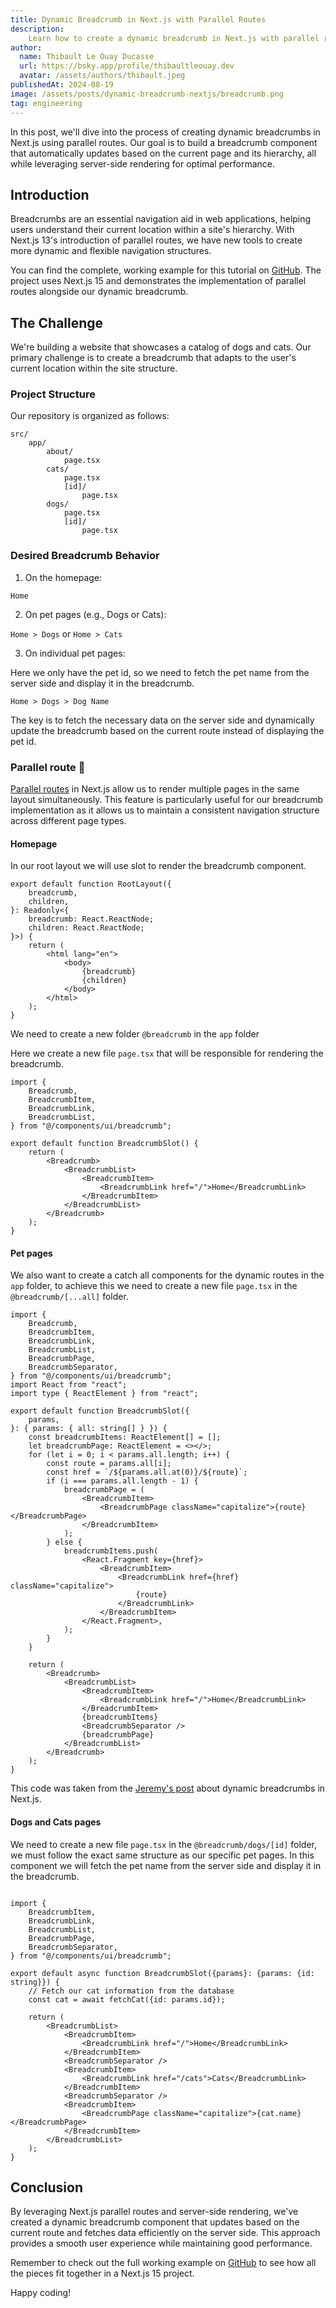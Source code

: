 ```yaml
---
title: Dynamic Breadcrumb in Next.js with Parallel Routes
description:
    Learn how to create a dynamic breadcrumb in Next.js with parallel routes.
author:
  name: Thibault Le Ouay Ducasse
  url: https://bsky.app/profile/thibaultleouay.dev
  avatar: /assets/authors/thibault.jpeg
publishedAt: 2024-08-19
image: /assets/posts/dynamic-breadcrumb-nextjs/breadcrumb.png
tag: engineering
---
```


In this post, we'll dive into the process of creating dynamic breadcrumbs in Next.js using parallel routes. Our goal is to build a breadcrumb component that automatically updates based on the current page and its hierarchy, all while leveraging server-side rendering for optimal performance.

## Introduction

Breadcrumbs are an essential navigation aid in web applications, helping users understand their current location within a site's hierarchy. With Next.js 13's introduction of parallel routes, we have new tools to create more dynamic and flexible navigation structures.


You can find the complete, working example for this tutorial on [GitHub](https://github.com/openstatusHQ/nextjs-dynamic-breadcrumb/). The project uses Next.js 15 and demonstrates the implementation of parallel routes alongside our dynamic breadcrumb.


## The Challenge

We're building a website that showcases a catalog of dogs and cats. Our primary challenge is to create a breadcrumb that adapts to the user's current location within the site structure.

### Project Structure

Our repository is organized as follows:


```
src/
    app/
        about/
            page.tsx
        cats/
            page.tsx
            [id]/
                page.tsx
        dogs/
            page.tsx
            [id]/
                page.tsx
```


### Desired Breadcrumb Behavior


1. On the homepage:

`Home`

2. On pet pages (e.g., Dogs or Cats):

`Home > Dogs` or `Home > Cats`

3. On individual pet pages:

Here we only have the pet id, so we need to fetch the pet name from the server side and display it in the breadcrumb.

`Home > Dogs > Dog Name`

The key is to fetch the necessary data on the server side and dynamically update the breadcrumb based on the current route instead of displaying the pet id.



### Parallel route 🚀

[Parallel routes](https://nextjs.org/docs/app/building-your-application/routing/parallel-routes) in Next.js allow us to render multiple pages in the same layout simultaneously. This feature is particularly useful for our breadcrumb implementation as it allows us to maintain a consistent navigation structure across different page types.


#### Homepage

In our root layout  we will use slot to render the breadcrumb component.

```tsx
export default function RootLayout({
	breadcrumb,
	children,
}: Readonly<{
	breadcrumb: React.ReactNode;
	children: React.ReactNode;
}>) {
	return (
		<html lang="en">
			<body>
				{breadcrumb}
				{children}
			</body>
		</html>
	);
}
```

We need to create a new folder `@breadcrumb` in the `app` folder

Here we create a new file `page.tsx` that will be responsible for rendering the breadcrumb.

```tsx
import {
	Breadcrumb,
	BreadcrumbItem,
	BreadcrumbLink,
	BreadcrumbList,
} from "@/components/ui/breadcrumb";

export default function BreadcrumbSlot() {
	return (
		<Breadcrumb>
			<BreadcrumbList>
				<BreadcrumbItem>
					<BreadcrumbLink href="/">Home</BreadcrumbLink>
				</BreadcrumbItem>
			</BreadcrumbList>
		</Breadcrumb>
	);
}
```

#### Pet pages

We also want to create a catch all components for the dynamic routes in the `app` folder, to achieve this we need to create a new file `page.tsx` in the `@breadcrumb/[...all]` folder.

```tsx
import {
	Breadcrumb,
	BreadcrumbItem,
	BreadcrumbLink,
	BreadcrumbList,
	BreadcrumbPage,
	BreadcrumbSeparator,
} from "@/components/ui/breadcrumb";
import React from "react";
import type { ReactElement } from "react";

export default function BreadcrumbSlot({
	params,
}: { params: { all: string[] } }) {
	const breadcrumbItems: ReactElement[] = [];
	let breadcrumbPage: ReactElement = <></>;
	for (let i = 0; i < params.all.length; i++) {
		const route = params.all[i];
		const href = `/${params.all.at(0)}/${route}`;
		if (i === params.all.length - 1) {
			breadcrumbPage = (
				<BreadcrumbItem>
					<BreadcrumbPage className="capitalize">{route}</BreadcrumbPage>
				</BreadcrumbItem>
			);
		} else {
			breadcrumbItems.push(
				<React.Fragment key={href}>
					<BreadcrumbItem>
						<BreadcrumbLink href={href} className="capitalize">
							{route}
						</BreadcrumbLink>
					</BreadcrumbItem>
				</React.Fragment>,
			);
		}
	}

	return (
		<Breadcrumb>
			<BreadcrumbList>
				<BreadcrumbItem>
					<BreadcrumbLink href="/">Home</BreadcrumbLink>
				</BreadcrumbItem>
				{breadcrumbItems}
				<BreadcrumbSeparator />
				{breadcrumbPage}
			</BreadcrumbList>
		</Breadcrumb>
	);
}
```
This code was taken from the [Jeremy's post](https://jeremykreutzbender.com/blog/app-router-dynamic-breadcrumbs) about dynamic breadcrumbs in Next.js.

#### Dogs and Cats pages

We need to create a new file `page.tsx` in the `@breadcrumb/dogs/[id]` folder, we must follow the exact same structure as our specific pet pages.
In this component we will fetch the pet name from the server side and display it in the breadcrumb.

```tsx

import {
	BreadcrumbItem,
	BreadcrumbLink,
	BreadcrumbList,
	BreadcrumbPage,
	BreadcrumbSeparator,
} from "@/components/ui/breadcrumb";

export default async function BreadcrumbSlot({params}: {params: {id: string}}) {
	// Fetch our cat information from the database
	const cat = await fetchCat({id: params.id});

	return (
		<BreadcrumbList>
			<BreadcrumbItem>
				<BreadcrumbLink href="/">Home</BreadcrumbLink>
			</BreadcrumbItem>
			<BreadcrumbSeparator />
			<BreadcrumbItem>
				<BreadcrumbLink href="/cats">Cats</BreadcrumbLink>
			</BreadcrumbItem>
			<BreadcrumbSeparator />
			<BreadcrumbItem>
				<BreadcrumbPage className="capitalize">{cat.name}</BreadcrumbPage>
			</BreadcrumbItem>
		</BreadcrumbList>
	);
}
```


## Conclusion

By leveraging Next.js parallel routes and server-side rendering, we've created a dynamic breadcrumb component that updates based on the current route and fetches data efficiently on the server side. This approach provides a smooth user experience while maintaining good performance.

Remember to check out the full working example on [GitHub](https://github.com/openstatusHQ/nextjs-dynamic-breadcrumb/) to see how all the pieces fit together in a Next.js 15 project.

Happy coding!